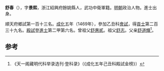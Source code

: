 '''舒春'''（{{bd|1430年||？}}），字'''景熙'''，浙江紹興府餘姚縣人，武功中衛軍籍。[[明朝|明朝]]政治人物。進士出身。

順天府鄉試第一百十三名。[[成化|成化]]五年（1469年），參加乙丑科[[會試|會試]]，得[[貢士|貢士]]第二百三十九名。[[殿試|殿試]]登[[進士|進士]]第二甲第六名。曾祖父[[舒惠貳|舒惠貳]]。祖父[[舒志|舒志]]。父亲[[舒道輝|舒道輝]]<ref>《天一阁藏明代科举录选刊·登科录》（《成化五年己丑科殿試金榜》）</ref>。

==参考==
{{reflist}}
{{明朝人物小作品}}
{{成化五年己丑科殿試金榜}}